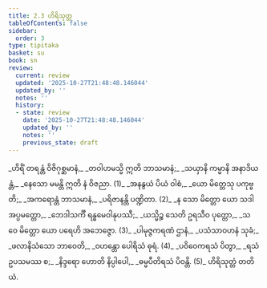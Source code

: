 ```yaml
---
title: 2.3 ဟိရိသုတ္တ
tableOfContents: false
sidebar:
  order: 3
type: tipitaka
basket: su
book: sn
review:
  current: review
  updated: '2025-10-27T21:48:48.146044'
  updated_by: ''
  notes: ''
  history:
  - state: review
    date: '2025-10-27T21:48:48.146044'
    updated_by: ''
    notes: ''
    previous_state: draft
---
```



<ReviewStatus review={frontmatter.review} showDetails={true} />

<HypothesisAnnotation frontmatter={frontmatter} />

<DynamicBreadcrumb />

<Division number="256" book="sn" e="ch" v="18" p="318">

<Paragraph number="294" type="verses" book="sn">
_ဟိရိံ တရန္တံ ဝိဇိဂုစ္ဆမာနံ,_  
_တဝါဟမသ္မိ ဣတိ ဘာသမာနံ;_  
_သယှာနိ ကမ္မာနိ အနာဒိယန္တံ,_  
_နေသော မမန္တိ ဣတိ နံ ဝိဇညာ. (1)_  

</Paragraph>

</Division>
<Division number="257" book="sn" e="ch" v="18" p="318">

<Paragraph number="295" type="verses" book="sn">
_အနနွယံ ပိယံ ဝါစံ,_  
_ယော မိတ္တေသု ပကုဗ္ဗတိ;_  
_အကရောန္တံ ဘာသမာနံ,_  
_ပရိဇာနန္တိ ပဏ္ဍိတာ. (2)_  

</Paragraph>

</Division>
<Division number="258" book="sn" e="ch" v="18" p="318">

<Paragraph number="296" type="verses" book="sn">
_န သော မိတ္တော ယော သဒါ အပ္ပမတ္တော,_  
_ဘေဒါသင်္ကီ ရန္ဓမေဝါနုပဿီ;_  
_ယသ္မိဉ္စ သေတိ ဥရသီဝ ပုတ္တော,_  
_သ ဝေ မိတ္တော ယော ပရေဟိ အဘေဇ္ဇော. (3)_  

</Paragraph>

</Division>
<Division number="259" book="sn" e="ch" v="18" p="318">

<Paragraph number="297" type="verses" book="sn">
_ပါမုဇ္ဇကရဏံ ဌာနံ,_  
_ပသံသာဝဟနံ သုခံ;_  
_ဖလာနိသံသော ဘာဝေတိ,_  
_ဝဟန္တော ပေါရိသံ ဓုရံ. (4)_  

</Paragraph>

</Division>
<Division number="260" book="sn" e="ch" v="18" p="318">

<Paragraph number="298" type="verses" book="sn">
_ပဝိဝေကရသံ ပိတွာ,_  
_ရသံ ဥပသမဿ စ;_  
_နိဒ္ဒရော ဟောတိ နိပ္ပါပေါ,_  
_ဓမ္မပီတိရသံ ပိဝန္တိ. (5)_  


</Paragraph>
</Division>

<Paragraph number="299" type="center" book="sn">
ဟိရိသုတ္တံ တတိယံ.
</Paragraph>